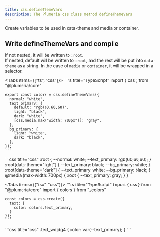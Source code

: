 ```yaml
---
title: css.defineThemeVars
description: The Plumeria css class method defineThemeVars
---
```



Create variables to be used in data-theme and media or container.

## Write defineThemeVars and compile

If not nested, it will be written to `:root`.  
If nested, default will be written to `:root`, and the rest will be put into `data-theme` as a string. In the case of `media` or `container`, it will be wrapped in a selector.

<Tabs items={["ts", "css"]}>
  <Tab>
    ```ts title="TypeScript"
    import { css } from "@plumeria/core"

    export const colors = css.defineThemeVars({
      normal: "white",
      text_primary: {
        default: "rgb(60,60,60)",
        light: "black",
        dark: "white",
        [css.media.max("width: 700px")]: "gray",
      },
      bg_primary: {
        light: "white",
        dark: "black",
      },
    });
    ```

  </Tab>
  <Tab>
    ```css title="css"
    :root {
      --normal: white;
      --text_primary: rgb(60,60,60);
    }
    :root[data-theme="light"] {
      --text_primary: black;
      --bg_primary: white;
    }
    :root[data-theme="dark"] {
      --text_primary: white;
      --bg_primary: black;
    }
    @media (max-width: 700px) {
      :root {
        --text_primary: gray;
      }
    }
    ```
  </Tab>
</Tabs>

<Tabs items={["tsx", "css"]}>
  <Tab>
    ```ts title="TypeScript"
    import { css } from "@plumeria/core"
    import { colors } from "./colors"
    
    const colors = css.create({
      text: {
        color: colors.text_primary,
      }
    });
    ```

  </Tab>
  <Tab>
    ```css title="css"
    .text_wdjdg4 {
      color: var(--text_primary);
    }
    ```
  </Tab>
</Tabs>
